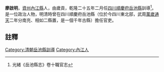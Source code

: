 {{明清人物信息框
| 姓名 =廖啟明
| 最高職務 = [[四川|四川]][[岳池縣|岳池縣]][[訓導|訓導]]
| 國家 = 大清
| 籍貫 = [[資州|資州]][[內江縣|內江縣]]
| 字號 =
| 出生日期 = ？年？月？日
| 逝世日期 = ？年？月？日
| 墓葬 = 
| 配偶 =  
| 親屬 = 曾祖、祖、父，母
| 出身 =歲貢 
| 著作 =  
*
}}
'''廖啟明'''{{BD|？年||？年||}}，[[資州|資州]][[內江縣|內江縣]]人，由歲貢，乾隆二十五年二月任[[四川|四川]][[順慶府|順慶府]][[岳池縣|岳池縣]]訓導<ref>光緒《岳池縣志》卷十職官志</ref>。是一位政治人物，明清時曾在四川順慶府岳池縣（位於今四川東北部，武周[[萬歲通天|萬歲通天]]二年分南充、相如二縣置，是一個千年古縣）擔任官吏。
==註釋==
{{reflist}}
{{清朝人物小作品}}
[[Category:清朝岳池縣訓導|Category:清朝岳池縣訓導]]
[[Category:內江人|Category:內江人]]